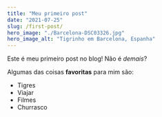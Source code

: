 ```yaml
---
title: "Meu primeiro post"
date: "2021-07-25"
slug: /first-post/
hero_image: "./Barcelona-DSC03326.jpg"
hero_image_alt: "Tigrinho em Barcelona, Espanha"
---
```


Este é meu primeiro post no blog! Não é *demais*?

Algumas das coisas **favoritas** para mim são:

* Tigres
* Viajar
* Filmes
* Churrasco
